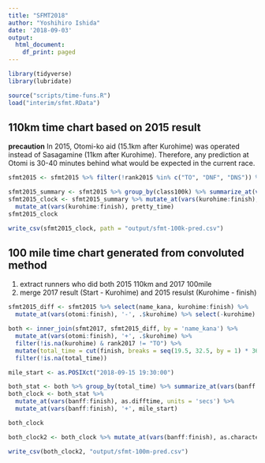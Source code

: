 ```yaml
---
title: "SFMT2018"
author: "Yoshihiro Ishida"
date: '2018-09-03'
output:
  html_document:
    df_print: paged
---
```


```r
library(tidyverse)
library(lubridate)

source("scripts/time-funs.R")
load("interim/sfmt.RData")
```


## 110km time chart based on 2015 result

__precaution__
In 2015, Otomi-ko aid (15.1km after Kurohime) was operated instead of Sasagamine (11km after Kurohime). Therefore, any prediction at Otomi is 30-40 minutes behind what would be expected in the current race.

```r
sfmt2015 <- sfmt2015 %>% filter(!rank2015 %in% c("TO", "DNF", "DNS")) %>% mutate(class100k = cut(finish, breaks = seq(9.5, 22.5, by = 1) * 3600, label = paste0(10:22, "h")))

sfmt2015_summary <- sfmt2015 %>% group_by(class100k) %>% summarize_at(vars(kurohime:finish), median, na.rm = T)
sfmt2015_clock <- sfmt2015_summary %>% mutate_at(vars(kurohime:finish), '+', 3600 * 5.5) %>% 
  mutate_at(vars(kurohime:finish), pretty_time)
sfmt2015_clock
```

```r
write_csv(sfmt2015_clock, path = "output/sfmt-100k-pred.csv")
```

## 100 mile time chart generated from convoluted method

1. extract runners who did both 2015 110km and 2017 100mile
2. merge 2017 result (Start - Kurohime) and 2015 resulst (Kurohime - finish)

```r
sfmt2015_diff <- sfmt2015 %>% select(name_kana, kurohime:finish) %>% 
  mutate_at(vars(otomi:finish), '-', .$kurohime) %>% select(-kurohime)

both <- inner_join(sfmt2017, sfmt2015_diff, by = 'name_kana') %>% 
  mutate_at(vars(otomi:finish), '+', .$kurohime) %>% 
  filter(!is.na(kurohime) & rank2017 != "TO") %>% 
  mutate(total_time = cut(finish, breaks = seq(19.5, 32.5, by = 1) * 3600, labels = c(paste0(20:32, 'h')))) %>% 
  filter(!is.na(total_time))

mile_start <- as.POSIXct("2018-09-15 19:30:00")

both_stat <- both %>% group_by(total_time) %>% summarize_at(vars(banff:finish), median, na.rm = T)
both_clock <- both_stat %>% 
  mutate_at(vars(banff:finish), as.difftime, units = 'secs') %>% 
  mutate_at(vars(banff:finish), '+', mile_start)

both_clock

both_clock2 <- both_clock %>% mutate_at(vars(banff:finish), as.character, format = '%m-%d %H:%M')
```

```r
write_csv(both_clock2, "output/sfmt-100m-pred.csv")
```

